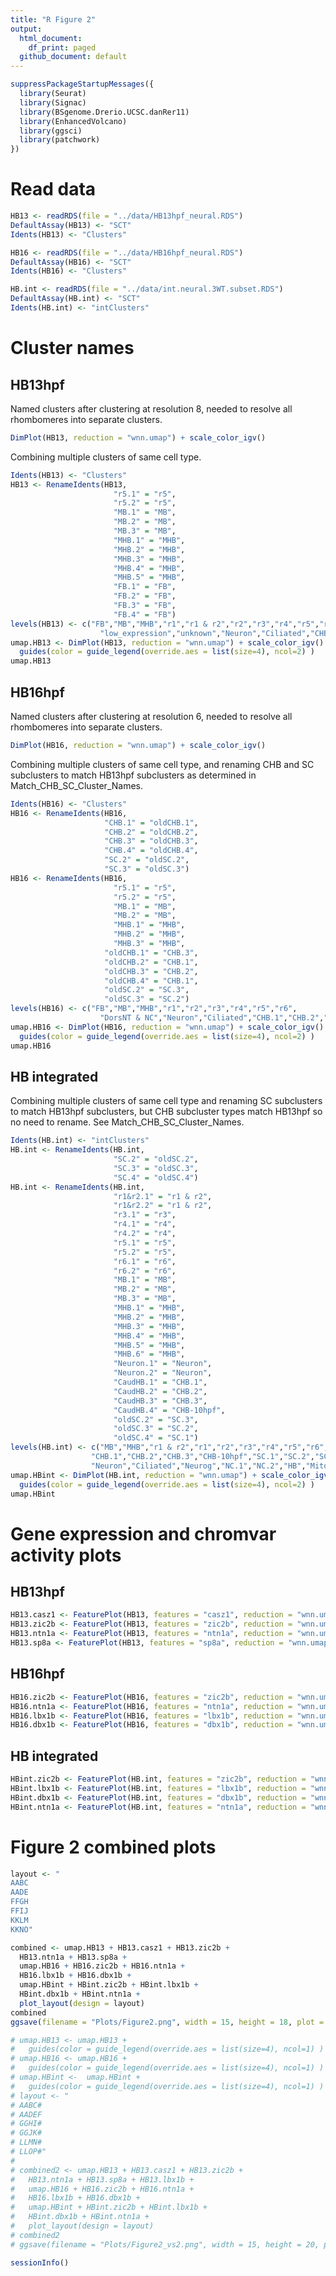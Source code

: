 ```yaml
---
title: "R Figure 2"
output:
  html_document:
    df_print: paged
  github_document: default
---
```


```r
suppressPackageStartupMessages({
  library(Seurat)
  library(Signac)
  library(BSgenome.Drerio.UCSC.danRer11)
  library(EnhancedVolcano)
  library(ggsci)
  library(patchwork)
})
```

# Read data
```r
HB13 <- readRDS(file = "../data/HB13hpf_neural.RDS")
DefaultAssay(HB13) <- "SCT"
Idents(HB13) <- "Clusters"
```

```r
HB16 <- readRDS(file = "../data/HB16hpf_neural.RDS")
DefaultAssay(HB16) <- "SCT"
Idents(HB16) <- "Clusters"
```

```r
HB.int <- readRDS(file = "../data/int.neural.3WT.subset.RDS")
DefaultAssay(HB.int) <- "SCT"
Idents(HB.int) <- "intClusters"
```

# Cluster names

## HB13hpf

Named clusters after clustering at resolution 8, needed to resolve all rhombomeres into separate clusters.
```r
DimPlot(HB13, reduction = "wnn.umap") + scale_color_igv()
```
Combining multiple clusters of same cell type.
```r
Idents(HB13) <- "Clusters"
HB13 <- RenameIdents(HB13,
                       "r5.1" = "r5",
                       "r5.2" = "r5",
                       "MB.1" = "MB",
                       "MB.2" = "MB",
                       "MB.3" = "MB",
                       "MHB.1" = "MHB",
                       "MHB.2" = "MHB",
                       "MHB.3" = "MHB",
                       "MHB.4" = "MHB",
                       "MHB.5" = "MHB",
                       "FB.1" = "FB",
                       "FB.2" = "FB",
                       "FB.3" = "FB",
                       "FB.4" = "FB")
levels(HB13) <- c("FB","MB","MHB","r1","r1 & r2","r2","r3","r4","r5","r6",
                    "low_expression","unknown","Neuron","Ciliated","CHB.1","CHB.2","CHB.3","SC.1","SC.2","SC.3")
umap.HB13 <- DimPlot(HB13, reduction = "wnn.umap") + scale_color_igv() + 
  guides(color = guide_legend(override.aes = list(size=4), ncol=2) )
umap.HB13
```

## HB16hpf
Named clusters after clustering at resolution 6, needed to resolve all rhombomeres into separate clusters.
```r
DimPlot(HB16, reduction = "wnn.umap") + scale_color_igv()
```

Combining multiple clusters of same cell type, and renaming CHB and SC subclusters to match HB13hpf subclusters as determined in Match_CHB_SC_Cluster_Names.

```r
Idents(HB16) <- "Clusters"
HB16 <- RenameIdents(HB16,
                     "CHB.1" = "oldCHB.1",
                     "CHB.2" = "oldCHB.2",
                     "CHB.3" = "oldCHB.3",
                     "CHB.4" = "oldCHB.4",
                     "SC.2" = "oldSC.2",
                     "SC.3" = "oldSC.3")
HB16 <- RenameIdents(HB16,
                       "r5.1" = "r5",
                       "r5.2" = "r5",
                       "MB.1" = "MB",
                       "MB.2" = "MB",
                       "MHB.1" = "MHB",
                       "MHB.2" = "MHB",
                       "MHB.3" = "MHB",
                     "oldCHB.1" = "CHB.3",
                     "oldCHB.2" = "CHB.1",
                     "oldCHB.3" = "CHB.2",
                     "oldCHB.4" = "CHB.1",
                     "oldSC.2" = "SC.3",
                     "oldSC.3" = "SC.2")
levels(HB16) <- c("FB","MB","MHB","r1","r2","r3","r4","r5","r6",
                    "DorsNT & NC","Neuron","Ciliated","CHB.1","CHB.2","CHB.3","CHB.4","SC.1","SC.2","SC.3")
umap.HB16 <- DimPlot(HB16, reduction = "wnn.umap") + scale_color_igv() + 
  guides(color = guide_legend(override.aes = list(size=4), ncol=2) )
umap.HB16
```

## HB integrated

Combining multiple clusters of same cell type and renaming SC subclusters to match HB13hpf subclusters, but CHB subcluster types match HB13hpf so no need to rename. See Match_CHB_SC_Cluster_Names.

```r
Idents(HB.int) <- "intClusters"
HB.int <- RenameIdents(HB.int,
                       "SC.2" = "oldSC.2",
                       "SC.3" = "oldSC.3",
                       "SC.4" = "oldSC.4")
HB.int <- RenameIdents(HB.int,
                       "r1&r2.1" = "r1 & r2",
                       "r1&r2.2" = "r1 & r2",
                       "r3.1" = "r3",
                       "r4.1" = "r4",
                       "r4.2" = "r4",
                       "r5.1" = "r5",
                       "r5.2" = "r5",
                       "r6.1" = "r6",
                       "r6.2" = "r6",
                       "MB.1" = "MB",
                       "MB.2" = "MB",
                       "MB.3" = "MB",
                       "MHB.1" = "MHB",
                       "MHB.2" = "MHB",
                       "MHB.3" = "MHB",
                       "MHB.4" = "MHB",
                       "MHB.5" = "MHB",
                       "MHB.6" = "MHB",
                       "Neuron.1" = "Neuron",
                       "Neuron.2" = "Neuron",
                       "CaudHB.1" = "CHB.1",
                       "CaudHB.2" = "CHB.2",
                       "CaudHB.3" = "CHB.3",
                       "CaudHB.4" = "CHB-10hpf",
                       "oldSC.2" = "SC.3",
                       "oldSC.3" = "SC.2",
                       "oldSC.4" = "SC.1")
levels(HB.int) <- c("MB","MHB","r1 & r2","r1","r2","r3","r4","r5","r6",           
                  "CHB.1","CHB.2","CHB.3","CHB-10hpf","SC.1","SC.2","SC.3",
                  "Neuron","Ciliated","Neurog","NC.1","NC.2","HB","Mitochondrial")
umap.HBint <- DimPlot(HB.int, reduction = "wnn.umap") + scale_color_igv() + 
  guides(color = guide_legend(override.aes = list(size=4), ncol=2) )
umap.HBint
```

# Gene expression and chromvar activity plots

## HB13hpf

```r
HB13.casz1 <- FeaturePlot(HB13, features = "casz1", reduction = "wnn.umap", max.cutoff = 1.3) + NoLegend()
HB13.zic2b <- FeaturePlot(HB13, features = "zic2b", reduction = "wnn.umap", max.cutoff = 1.3)
HB13.ntn1a <- FeaturePlot(HB13, features = "ntn1a", reduction = "wnn.umap", max.cutoff = 1.3) + NoLegend()
HB13.sp8a <- FeaturePlot(HB13, features = "sp8a", reduction = "wnn.umap", max.cutoff = 1.3) + NoLegend()
```

## HB16hpf

```r
HB16.zic2b <- FeaturePlot(HB16, features = "zic2b", reduction = "wnn.umap", max.cutoff = 1.3) + NoLegend()
HB16.ntn1a <- FeaturePlot(HB16, features = "ntn1a", reduction = "wnn.umap", max.cutoff = 1.3) + NoLegend()
HB16.lbx1b <- FeaturePlot(HB16, features = "lbx1b", reduction = "wnn.umap", max.cutoff = 1.3) + NoLegend()
HB16.dbx1b <- FeaturePlot(HB16, features = "dbx1b", reduction = "wnn.umap", max.cutoff = 1.3) + NoLegend()
```

## HB integrated

```r
HBint.zic2b <- FeaturePlot(HB.int, features = "zic2b", reduction = "wnn.umap", max.cutoff = 1.3) + NoLegend()
HBint.lbx1b <- FeaturePlot(HB.int, features = "lbx1b", reduction = "wnn.umap", max.cutoff = 1.3) + NoLegend()
HBint.dbx1b <- FeaturePlot(HB.int, features = "dbx1b", reduction = "wnn.umap", max.cutoff = 1.3) + NoLegend()
HBint.ntn1a <- FeaturePlot(HB.int, features = "ntn1a", reduction = "wnn.umap", max.cutoff = 1.3) + NoLegend()
```


# Figure 2 combined plots

```r
layout <- "
AABC
AADE
FFGH
FFIJ
KKLM
KKNO"

combined <- umap.HB13 + HB13.casz1 + HB13.zic2b + 
  HB13.ntn1a + HB13.sp8a + 
  umap.HB16 + HB16.zic2b + HB16.ntn1a +
  HB16.lbx1b + HB16.dbx1b + 
  umap.HBint + HBint.zic2b + HBint.lbx1b +
  HBint.dbx1b + HBint.ntn1a +
  plot_layout(design = layout)
combined
ggsave(filename = "Plots/Figure2.png", width = 15, height = 18, plot = combined)
```

```r
# umap.HB13 <- umap.HB13 +
#   guides(color = guide_legend(override.aes = list(size=4), ncol=1) )
# umap.HB16 <- umap.HB16 +
#   guides(color = guide_legend(override.aes = list(size=4), ncol=1) )
# umap.HBint <-  umap.HBint +
#   guides(color = guide_legend(override.aes = list(size=4), ncol=1) )
# layout <- "
# AABC#
# AADEF
# GGHI#
# GGJK#
# LLMN#
# LLOP#"
# 
# combined2 <- umap.HB13 + HB13.casz1 + HB13.zic2b + 
#   HB13.ntn1a + HB13.sp8a + HB13.lbx1b +
#   umap.HB16 + HB16.zic2b + HB16.ntn1a +
#   HB16.lbx1b + HB16.dbx1b + 
#   umap.HBint + HBint.zic2b + HBint.lbx1b +
#   HBint.dbx1b + HBint.ntn1a +
#   plot_layout(design = layout)
# combined2
# ggsave(filename = "Plots/Figure2_vs2.png", width = 15, height = 20, plot = combined2)
```

```r
sessionInfo()
```

